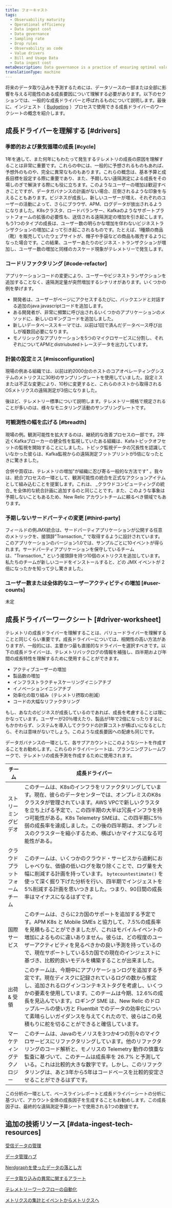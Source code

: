```yaml
---
title: フォーキャスト
tags:
  - Observability maturity
  - Operational efficiency
  - Data ingest cost
  - Data governance
  - Sampling rate
  - Drop rules
  - Observability as code
  - Value drivers
  - Bill and Usage Data
  - Data ingest cost
metaDescription: Data governance is a practice of ensuring optimal value for telemetry data collected by an organization particulary a complex organization with numerous business units and working groups.
translationType: machine
---
```


将来のデータ取り込みを予測するためには、データソースの一部または全部に影響を与える可能性のある成長要因について理解する必要があります。以下のセクションでは、一般的な成長ドライバーと呼ばれるものについて説明します。最後に、インジェスト（ [Budgeting](/docs/new-relic-solutions/observability-maturity/operational-efficiency/dg-budgeting) ）プロセスで使用できる成長ドライバーのワークシートの概念を紹介します。

## 成長ドライバーを理解する [#drivers]

### 季節的および景気循環の成長 [#cycle]

1年を通して、また何年にもわたって発生するテレメトリの成長の原因を理解することは非常に重要です。これらの中には、一般的に予想されるものもあれば、予想外のものや、完全に異常なものもあります。これらの概念は、基本予算と成長目標を設定する際に重要であり、また、予期しない遠隔測定による成長をその場しのぎで解決する際にも役に立ちます。このようなユーザーの増加は歓迎すべきことですが、データガバナンスの計画がない場合、圧倒されるような印象を与えることもあります。ビジネスが成長し、新しいユーザーが増え、それぞれのユーザーの活動によって、さらにブラウザ、APM、ログデータが放出されるようになりました。K8sクラスタ、ロードバランサー、Kafkaのようなサポートプラットフォームの拡張の必要性も、送信される遠隔測定の増加を引き起こします。もう1つのタイプの成長は、ユーザー数の明らかな増加を伴わないビジネストランザクションの増加によって引き起こされるものです。たとえば、1種類の商品（靴）を販売していたウェブサイトが、帽子や手袋などの商品も販売するようになった場合です。この結果、ユーザーあたりのビジネス・トランザクションが増加し、ユーザー数の増加と同様のカスケード現象がテレメトリーで発生します。

### コードリファクタリング [#code-refactor]

アプリケーションコードの変更により、ユーザーやビジネストランザクションを追加することなく、遠隔測定量が突然増加するシナリオがあります。いくつかの例を挙げます。

* 開発者は、ユーザーがページにアクセスするたびに、バックエンドと対話する追加のjava javascriptコードを追加します。
* ある開発者が、非常に頻繁に呼び出されるいくつかのアプリケーションのメソッドに、新しいロギングコードを追加しました。
* 新しいデータベーススキーマでは、以前は1回で済んだデータベース呼び出しが複数回必要になります。
* モノリシックなアプリケーションを5つのマイクロサービスに分割し、それぞれについてAPMとdistriubutedトレースデータを出力しています。

### 計装の設定ミス [#misconfiguration]

現場の例ある組織では、以前は約2000台のホストのコアオペレーティングシステムのメトリクスに30秒のサンプリングレートを使用していました。設定ミスまたは不正な変更により、10秒に変更すると、これらのホストから取得されるOSメトリクスの遠隔測定が3倍になりました。

後ほど、テレメトリー標準について説明します。テレメトリー規格で規定されることが多いのは、様々なモニタリング活動のサンプリングレートです。

### 可観測性の幅を広げる [#breadth]

現場の例。観測可能性を拡大するのは、継続的な改善プロセスの一部です。2年近くKafkaブローカーの健全性を監視していたある組織は、Kafaトピックオフセットの監視を開始することにしました。トピック監視データの冗長性を認識していなかった彼らは、Kafka監視からの遠隔測定フットプリントが5倍になったときに驚きました。

<Callout variant="caution">
  合併や買収は、テレメトリの増加"が組織に忍び寄る一般的な方法です" 。我々は、統合プロセスの一環として、観測可能性の統合を正式なアクションアイテムとして組み込むことを提案します。これは、 _クラウドコンピューティングの統合_ を全体的な統合計画に追加するのと同じことです。また、このような事象は予期しないこともあるため、New Relic アカウントチームに頼るべき領域でもあります。
</Callout>

### 予期しないサードパーティの変更 [#third-party]

フィールドの例JMX統合は、サードパーティアプリケーションが公開する任意のメトリックを、接頭辞"Transaction_" で取得するように設計されています。このアプリケーションのバージョン1.0では、サンプルごとに10イベントが得られます。サードパーティアプリケーションを保守しているチームは、"Transaction_" という接頭辞を持つ10個のメトリクスを追加しています。私たちのチームが新しいコードをインストールすると、どの JMX イベントが 2 倍になったかを知って少し驚きました。

### ユーザー数または全体的なユーザーアクティビティの増加 [#user-counts]

未定

## 成長ドライバーワークシート [#driver-worksheet]

テレメトリの成長ドライバーを理解することは、バリュードライバーを理解することと同じくらい重要です。成長ドライバーについては、相関性の高い方法がありますが、一般的には、主要かつ最も直接的なドライバーを選択すべきです。以下の成長ドライバーは、テレメトリバックログの情報を補強し、四半期および年間の成長特性を理解するために使用することができます。

* アクティブユーザーの増加
* 製品数の増加
* インフラストラクチャスケーリングイニシアチブ
* イノベーションイニシアチブ
* 効率化の取り組み（テレメトリ摂取の削減）
* コードの大幅なリファクタリング

もし、あなたのビジネスが成長しているのであれば、成長を考慮することは理にかなっています。ユーザーが20％増えたり、製品が1年で2倍になったりするにもかかわらず、システムを導入してクラウドの計算コストが横ばいになるとしたら、それは意味がないでしょう。このような成長要因への配慮も同じです。

データガバナンスの一環として、各サブアカウントにこのようなシートを作成することをお勧めします。これらのドライバーシートは、プランニングフレームワークで、テレメトリの成長予測を作成するために使用されます。

| チーム             | 成長ドライバー                                                                                                                                                                                                                            |
| --------------- | ---------------------------------------------------------------------------------------------------------------------------------------------------------------------------------------------------------------------------------- |
| ストリーミングビデオ      | このチームは、K8sのインフラをリファクタリングしています。現在、彼らのデータセンターでは、オンプレミスのK8sクラスタが管理されています。AWS VPCで新しいクラスタを立ち上げる予定で、この四半期の大半は冗長インフラを持つ可能性がある。K8s Telemetry SMEは、この四半期に5％弱の成長率を達成しました。この後の四半期は、オンプレミスのクラスターを縮小するため、横ばいかマイナスになる可能性がある。                    |
| クラウドプラットフォームチーム | このチームは、いくつかのクラウド・サービスから過剰におしゃべりな、価値の低いログを取り除くことで、ログ量を大幅に削減する計画を持っています。 `bytecountestimate()` を使って深く掘り下げた分析を行い、四半期でインジェストを5%削減する計画を思いつきました。つまり、90日間の成長率はマイナスになるはずです。                                                                |
| 国際サービス          | このチームは、さらに2カ国のサポートを追加する予定です。APM K8s と Mobile SMEs と協力して、7.5%の成長率を見積もることができましたが、これはモバイルイベントの増加によるものに違いありません。彼らは、どの程度のユーザーアクティビティを見るべきかの良い予測を持っているので、現在サポートしている5カ国での現在のインジェストに基づき、比較的良いモデルを構築することが出来ました。                             |
| 出荷& 受領          | このチームは、今期中にアプリケーションログを追加する予定です。現在ディスクに記録されているログの数から推定し、追加されるログインコンテキストタグを考慮し、いくつかの要素を使用しています。このチームは今期、12.6%の成長を見込んでいます。ロギング SME は、New Relic のドロップルールの使い方と Fluentbit でのデータの効率化について素晴らしいガイダンスを与えてくれたので、彼らはこの見積もりに舵を切ることができると確信しています。 |
| マーケティングテクノロジー   | このチームは、Javaのモノリスを3つか4つの別々のマイクロサービスにリファクタリングしています。他のリファクタリングのコード解析と、モノリスの Telemetry 動作の慎重な監査に基づいて、このチームは成長率を 26.7% と予測している。これは比較的大きな数字です。しかし、このリファクタリングは、あと3年から5年はコードベースを比較的安定させることができるはずです。                                        |

この分析の一環として、ベースラインレポートと成長ドライバーシートの分析に基づいて、アカウント全体の成長因子を生成することもお勧めします。この成長因子は、最終的な遠隔測定予算シートで使用される1つの数値です。

## 追加の技術リソース [#data-ingest-tech-resources]

[受信データの管理](https://docs.newrelic.com/docs/data-apis/manage-data/manage-data-coming-new-relic/)

[データ管理ハブ](https://docs.newrelic.com/docs/data-apis/manage-data/manage-your-data/)

[Nerdgraphを使ったデータの落とし方](https://docs.newrelic.com/docs/data-apis/manage-data/drop-data-using-nerdgraph/)

[データ取り込みの異常に関するアラート](https://docs.newrelic.com/docs/accounts/accounts-billing/new-relic-one-pricing-billing/usage-queries-alerts/)

[テレメトリーワークフローの自動化](https://developer.newrelic.com/automate-workflows/)

[メトリクスの集計とイベントからメトリクスへ](https://docs.newrelic.com/docs/data-apis/convert-to-metrics/create-metrics-other-data-types/)